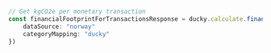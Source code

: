 ```typescript index.ts
// Get kgCO2e per monetary transaction
const financialFootprintForTransactionsResponse = ducky.calculate.financialFootprintForTransactions({
    dataSource: "norway"
    categoryMapping: "ducky"
})
```